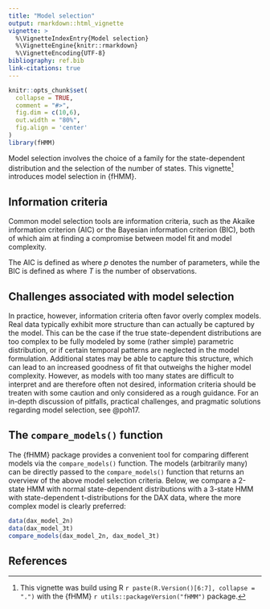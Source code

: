 ---
title: "Model selection"
output: rmarkdown::html_vignette
vignette: >
  %\VignetteIndexEntry{Model selection}
  %\VignetteEngine{knitr::rmarkdown}
  %\VignetteEncoding{UTF-8}
bibliography: ref.bib
link-citations: true
---

```{r, include = FALSE}
knitr::opts_chunk$set(
  collapse = TRUE,
  comment = "#>",
  fig.dim = c(10,6),
  out.width = "80%",
  fig.align = 'center'
)
library(fHMM)
```

Model selection involves the choice of a family for the state-dependent distribution and the selection of the number of states. This vignette^[This vignette was build using R `r paste(R.Version()[6:7], collapse = ".")` with the {fHMM} `r utils::packageVersion("fHMM")` package.] introduces model selection in {fHMM}.

## Information criteria

Common model selection tools are information criteria, such as the Akaike information criterion (AIC) or the Bayesian information criterion (BIC), both of which aim at finding a compromise between model fit and model complexity.

The AIC is defined as
\begin{align*}
\text{AIC} = - 2 \log (\mathcal{L}^\text{(H)HMM}(\theta,(\theta^{*(i)})_i\mid (X_t)_t,((X^*_{t,t^*})_{t^*})_t)) + 2 p,
\end{align*}
where $p$ denotes the number of parameters, while the BIC is defined as
\begin{align*}
\text{BIC} = - 2 \log (\mathcal{L}^\text{(H)HMM}(\theta,(\theta^{*(i)})_i\mid (X_t)_t,((X^*_{t,t^*})_{t^*})_t)) + \log(T) p,
\end{align*}
where $T$ is the number of observations.

## Challenges associated with model selection

In practice, however, information criteria often favor overly complex models. Real data typically exhibit more structure than can actually be captured by the model. This can be the case if the true state-dependent distributions are too complex to be fully modeled by some (rather simple) parametric distribution, or if certain temporal patterns are neglected in the model formulation. Additional states may be able to capture this structure, which can lead to an increased goodness of fit that outweighs the higher model complexity. However, as models with too many states are difficult to interpret and are therefore often not desired, information criteria should be treaten with some caution and only considered as a rough guidance. For an in-depth discussion of pitfalls, practical challenges, and pragmatic solutions regarding model selection, see @poh17.

## The `compare_models()` function

The {fHMM} package provides a convenient tool for comparing different models via the `compare_models()` function. The models (arbitrarily many) can be directly passed to the `compare_models()` function that returns an overview of the above model selection criteria. Below, we compare a 2-state HMM with normal state-dependent distributions with a 3-state HMM with state-dependent t-distributions for the DAX data, where the more complex model is clearly preferred:

```{r compare}
data(dax_model_2n)
data(dax_model_3t)
compare_models(dax_model_2n, dax_model_3t)
```

## References
